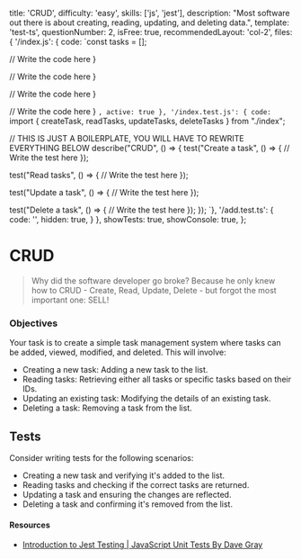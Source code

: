   title: 'CRUD',
  difficulty: 'easy',
  skills: ['js', 'jest'],
  description:
    "Most software out there is about creating, reading, updating, and deleting data.",
  template: 'test-ts',
  questionNumber: 2,
  isFree: true,
  recommendedLayout: 'col-2',
  files: {
    '/index.js': {
      code: `const tasks = [];

  // Write the code here
}

  // Write the code here
}

  // Write the code here
}

  // Write the code here
}
`,
      active: true
    },
    '/index.test.js': {
      code: `import { createTask, readTasks, updateTasks, deleteTasks } from "./index";

// THIS IS JUST A BOILERPLATE, YOU WILL HAVE TO REWRITE EVERYTHING BELOW
describe("CRUD", () => {
  test("Create a task", () => {
    // Write the test here
  });

  test("Read tasks", () => {
    // Write the test here
  });

  test("Update a task", () => {
    // Write the test here
  });

  test("Delete a task", () => {
    // Write the test here
  });
});
`},
    '/add.test.ts': {
      code: '',
      hidden: true,
    }
  },
  showTests: true,
  showConsole: true,
};

# CRUD

> Why did the software developer go broke? 
> Because he only knew how to CRUD - Create, Read, Update, Delete - but forgot the most important one: SELL!

### Objectives

Your task is to create a simple task management system where tasks can be added, viewed, modified, and deleted. This will involve:

- Creating a new task: Adding a new task to the list.
- Reading tasks: Retrieving either all tasks or specific tasks based on their IDs.
- Updating an existing task: Modifying the details of an existing task.
- Deleting a task: Removing a task from the list.

## Tests

Consider writing tests for the following scenarios:

- Creating a new task and verifying it's added to the list.
- Reading tasks and checking if the correct tasks are returned.
- Updating a task and ensuring the changes are reflected.
- Deleting a task and confirming it's removed from the list.

#### Resources

- <a target="_blank" href="https://youtu.be/x6NUZ8dc9Qg?feature=shared">Introduction to Jest Testing | JavaScript Unit Tests By Dave Gray</a>